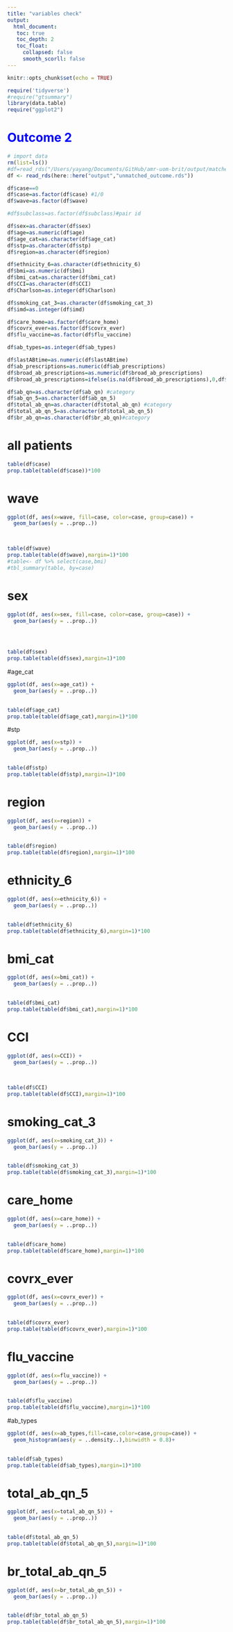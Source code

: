 ```yaml
---
title: "variables check"
output: 
  html_document:
   toc: true
   toc_depth: 2
   toc_float:
     collapsed: false
     smooth_scorll: false
---
```


```r
knitr::opts_chunk$set(echo = TRUE)
```


```r
require('tidyverse')
#require("gtsummary")
library(data.table)
require("ggplot2")
```


# <font color=blue>**Outcome 2**</font>
```r
# import data
rm(list=ls())
#df=read_rds("/Users/yayang/Documents/GitHub/amr-uom-brit/output/matched_outcome.rds")
df <- read_rds(here::here("output","unmatched_outcome.rds"))

```

```r
df$case==0
df$case=as.factor(df$case) #1/0
df$wave=as.factor(df$wave)

#df$subclass=as.factor(df$subclass)#pair id

df$sex=as.character(df$sex)
df$age=as.numeric(df$age)
df$age_cat=as.character(df$age_cat)
df$stp=as.character(df$stp)
df$region=as.character(df$region)

df$ethnicity_6=as.character(df$ethnicity_6)
df$bmi=as.numeric(df$bmi)
df$bmi_cat=as.character(df$bmi_cat)
df$CCI=as.character(df$CCI)
df$Charlson=as.integer(df$Charlson)

df$smoking_cat_3=as.character(df$smoking_cat_3)
df$imd=as.integer(df$imd)

df$care_home=as.factor(df$care_home)
df$covrx_ever=as.factor(df$covrx_ever)
df$flu_vaccine=as.factor(df$flu_vaccine)

df$ab_types=as.integer(df$ab_types)

df$lastABtime=as.numeric(df$lastABtime)
df$ab_prescriptions=as.numeric(df$ab_prescriptions)
df$broad_ab_prescriptions=as.numeric(df$broad_ab_prescriptions)
df$broad_ab_prescriptions=ifelse(is.na(df$broad_ab_prescriptions),0,df$broad_ab_prescriptions)

df$ab_qn=as.character(df$ab_qn) #category
df$ab_qn_5=as.character(df$ab_qn_5)
df$total_ab_qn=as.character(df$total_ab_qn) #category
df$total_ab_qn_5=as.character(df$total_ab_qn_5)
df$br_ab_qn=as.character(df$br_ab_qn)#category

```

# all patients
```r
table(df$case)
prop.table(table(df$case))*100
```


# wave
```r
ggplot(df, aes(x=wave, fill=case, color=case, group=case)) +
  geom_bar(aes(y = ..prop..))

    

table(df$wave)
prop.table(table(df$wave),margin=1)*100
#table<- df %>% select(case,bmi)
#tbl_summary(table, by=case)

```

# sex
```r
ggplot(df, aes(x=sex, fill=case, color=case, group=case)) +
  geom_bar(aes(y = ..prop..))

    


table(df$sex)
prop.table(table(df$sex),margin=1)*100

```

#age_cat
```r
ggplot(df, aes(x=age_cat)) +
  geom_bar(aes(y = ..prop..))
  

table(df$age_cat)
prop.table(table(df$age_cat),margin=1)*100
```

#stp
```r
ggplot(df, aes(x=stp)) +
  geom_bar(aes(y = ..prop..))
  

table(df$stp)
prop.table(table(df$stp),margin=1)*100
```


# region
```r
ggplot(df, aes(x=region)) +
  geom_bar(aes(y = ..prop..))
  

table(df$region)
prop.table(table(df$region),margin=1)*100
```

# ethnicity_6
```r
ggplot(df, aes(x=ethnicity_6)) +
  geom_bar(aes(y = ..prop..))
  

table(df$ethnicity_6)
prop.table(table(df$ethnicity_6),margin=1)*100
```

# bmi_cat
```r
ggplot(df, aes(x=bmi_cat)) +
  geom_bar(aes(y = ..prop..))
  

table(df$bmi_cat)
prop.table(table(df$bmi_cat),margin=1)*100
```

# CCI
```r
ggplot(df, aes(x=CCI)) +
  geom_bar(aes(y = ..prop..))
  
  

table(df$CCI)
prop.table(table(df$CCI),margin=1)*100
```

# smoking_cat_3
```r
ggplot(df, aes(x=smoking_cat_3)) +
  geom_bar(aes(y = ..prop..))
  

table(df$smoking_cat_3)
prop.table(table(df$smoking_cat_3),margin=1)*100
```

# care_home
```r
ggplot(df, aes(x=care_home)) +
  geom_bar(aes(y = ..prop..))
  

table(df$care_home)
prop.table(table(df$care_home),margin=1)*100
```

# covrx_ever
```r
ggplot(df, aes(x=covrx_ever)) +
  geom_bar(aes(y = ..prop..))
  

table(df$covrx_ever)
prop.table(table(df$covrx_ever),margin=1)*100
```

# flu_vaccine
```r
ggplot(df, aes(x=flu_vaccine)) +
  geom_bar(aes(y = ..prop..))
  

table(df$flu_vaccine)
prop.table(table(df$flu_vaccine),margin=1)*100
```

#ab_types
```r
ggplot(df, aes(x=ab_types,fill=case,color=case,group=case)) +
  geom_histogram(aes(y = ..density..),binwidth = 0.8)+
  

table(df$ab_types)
prop.table(table(df$ab_types),margin=1)*100
```



# total_ab_qn_5
```r
ggplot(df, aes(x=total_ab_qn_5)) +
  geom_bar(aes(y = ..prop..))
  

table(df$total_ab_qn_5)
prop.table(table(df$total_ab_qn_5),margin=1)*100
```


# br_total_ab_qn_5
```r
ggplot(df, aes(x=br_total_ab_qn_5)) +
  geom_bar(aes(y = ..prop..))
  

table(df$br_total_ab_qn_5)
prop.table(table(df$br_total_ab_qn_5),margin=1)*100
```


